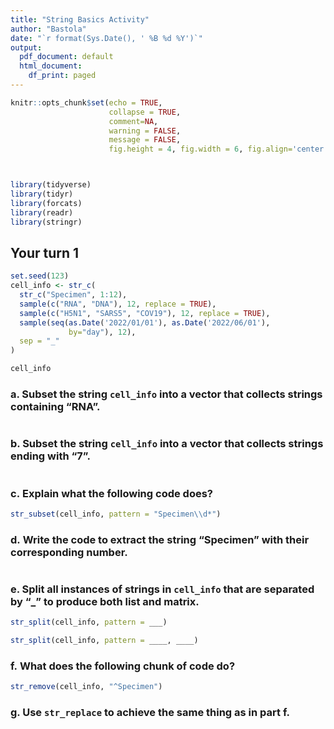 ```yaml
---
title: "String Basics Activity"
author: "Bastola"
date: "`r format(Sys.Date(), ' %B %d %Y')`"
output:
  pdf_document: default
  html_document:
    df_print: paged
---
```


```r
knitr::opts_chunk$set(echo = TRUE, 
                      collapse = TRUE, 
                      comment=NA, 
                      warning = FALSE,
                      message = FALSE,
                      fig.height = 4, fig.width = 6, fig.align='center')



library(tidyverse) 
library(tidyr)
library(forcats)
library(readr)
library(stringr)

```


## Your turn 1

```r
set.seed(123)
cell_info <- str_c(
  str_c("Specimen", 1:12),
  sample(c("RNA", "DNA"), 12, replace = TRUE),
  sample(c("H5N1", "SARS5", "COV19"), 12, replace = TRUE),
  sample(seq(as.Date('2022/01/01'), as.Date('2022/06/01'),
             by="day"), 12),
  sep = "_"
)

cell_info
```

### a. Subset the string `cell_info` into a vector that collects strings containing "RNA".

```r

```

### b. Subset the string `cell_info` into a vector that collects strings ending with "7".

```r

```

### c. Explain what the following code does?

```r
str_subset(cell_info, pattern = "Specimen\\d*")
```

### d. Write the code to extract the string "Specimen" with their corresponding number.

```r

```


### e. Split all instances of strings in `cell_info` that are separated by "_" to produce both list and matrix.

```r
str_split(cell_info, pattern = ___)
```

```r
str_split(cell_info, pattern = ____, ____)
```

### f. What does the following chunk of code do?

```r
str_remove(cell_info, "^Specimen")
```

### g. Use `str_replace` to achieve the same thing as in part f.

```r

```



